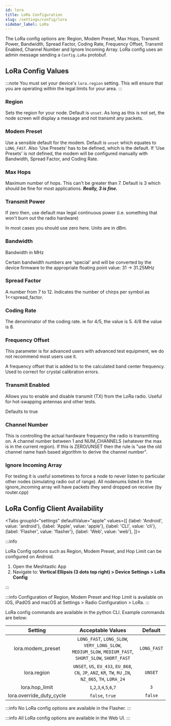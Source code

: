 ```yaml
---
id: lora
title: LoRa Configuration
slug: /settings/config/lora
sidebar_label: LoRa
---
```



The LoRa config options are: Region, Modem Preset, Max Hops, Transmit Power, Bandwidth, Spread Factor, Coding Rate, Frequency Offset, Transmit Enabled, Channel Number and Ignore Incoming Array.  LoRa config uses an admin message sending a `Config.LoRa` protobuf.

## LoRa Config Values

:::note
You must set your device's `lora.region` setting. This will ensure that you are operating within the legal limits for your area.
:::

### Region
Sets the region for your node. Default is `unset`. As long as this is not set, the node screen will display a message and not transmit any packets.

<LoRaRegions />

### Modem Preset
Use a sensible default for the modem. Default is `unset` which equates to `LONG_FAST`. Also 'Use Presets' has to be defined, which is the default. If 'Use Presets' is not defined, the modem will be configured manually with Bandwidth, Spread Factor, and Coding Rate.

### Max Hops
Maximum number of hops. This can't be greater than 7. Default is 3 which should be fine for most applications. _**Really, 3 is fine.**_

### Transmit Power

If zero then, use default max legal continuous power (i.e. something that won't burn out the radio hardware)

In most cases you should use zero here. Units are in dBm.

### Bandwidth

Bandwidth in MHz

Certain bandwidth numbers are 'special' and will be converted by the device firmware to the appropriate floating point value: 31 -> 31.25MHz

### Spread Factor

A number from 7 to 12. Indicates the number of chirps per symbol as 1<<spread_factor.

### Coding Rate

The denominator of the coding rate. ie for 4/5, the value is 5. 4/8 the value is 8.

### Frequency Offset

This parameter is for advanced users with advanced test equipment, we do not recommend most users use it.

A frequency offset that is added to to the calculated band center frequency. Used to correct for crystal calibration errors.

### Transmit Enabled

Allows you to enable and disable transmit (TX) from the LoRa radio. Useful for hot-swapping antennas and other tests.

Defaults to true

### Channel Number
This is controlling the actual hardware frequency the radio is transmitting on. A channel number between 1 and NUM_CHANNELS (whatever the max is in the current region). If this is ZERO/UNSET then the rule is "use the old channel name hash based algorithm to derive the channel number".

### Ignore Incoming Array

For testing it is useful sometimes to force a node to never listen to particular other nodes (simulating radio out of range). All nodenums listed in the ignore_incoming array will have packets they send dropped on receive (by router.cpp)

## LoRa Config Client Availability

<Tabs
groupId="settings"
defaultValue="apple"
values={[
{label: 'Android', value: 'android'},
{label: 'Apple', value: 'apple'},
{label: 'CLI', value: 'cli'},
{label: 'Flasher', value: 'flasher'},
{label: 'Web', value: 'web'},
]}>
<TabItem value="android">

:::info

LoRa Config options such as Region, Modem Preset, and Hop Limit can be configured on Android.

1. Open the Meshtastic App
2. Navigate to: **Vertical Ellipsis (3 dots top right) > Device Settings > LoRa Config**

:::

</TabItem>
<TabItem value="apple">

:::info
Configuration of Region, Modem Preset and Hop Limit is available on iOS, iPadOS and macOS at Settings > Radio Configuration > LoRa.
:::

</TabItem>
<TabItem value="cli">

LoRa config commands are available in the python CLI. Example commands are below:

|   Setting    |                               Acceptable Values                               |      Default      |
| :----------: | :---------------------------------------------------------------------------: | :---------------: |
| lora.modem_preset |   `LONG_FAST`, `LONG_SLOW`, `VERY_LONG_SLOW`, `MEDIUM_SLOW`, `MEDIUM_FAST`, `SHORT_SLOW`, `SHORT_FAST`       | `LONG_FAST` |
|    lora.region    |     `UNSET`, `US`, `EU_433`, `EU_868`, `CN`, `JP`, `ANZ`, `KR`, `TW`, `RU` ,`IN`, `NZ_865`, `TH`, `LORA_24` |      `UNSET`      |
| lora.hop_limit    |     `1`,`2`,`3`,`4`,`5`,`6`,`7`   |   `3` |
| lora.override_duty_cycle    |     `false`, `true`    |   `false` |
</TabItem>
<TabItem value="flasher">

:::info
No LoRa config options are available in the Flasher.
:::

  </TabItem>
  <TabItem value="web">

:::info
All LoRa config options are available in the Web UI.
:::

  </TabItem>
</Tabs>
